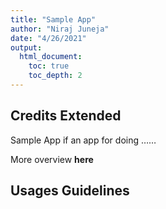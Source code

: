 ```yaml
---
title: "Sample App"
author: "Niraj Juneja"
date: "4/26/2021"
output: 
  html_document:
    toc: true
    toc_depth: 2
---
```


## Credits Extended

Sample App if an app for doing  ......

More overview **here** 

## Usages Guidelines
